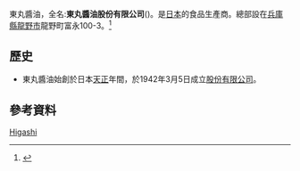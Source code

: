 {{Infobox Company
| company_name        = 東丸醬油股份有限公司
| company_name_en     = Higashimaru Shoyu Co.,Ltd.
| company_logo        = [[File:Usukuchi-Tatsuno-Shoyu_Museum02s2048.jpg|250px]]
| company_type        = 股份有限公司
| original_text       = ヒガシマル醤油株式会社
| original_spelling   = 
| company_slogan      = 
| market_information  = 非上市公司
| ROC_UBN             = 
| abbreviated_name    = 東丸醬油
| predecessor         =
| successor           =
| foundation          = 1942年3月5日
| location            = {{日本}}[[兵庫縣|兵庫縣]][[龍野市|龍野市]]龍野町富永100-3
| zip_code            = 679-4167
| area_served         = 食品製造商
| telephone_no        = 
| key_people          = 淺井昌信
| industry            = 
| products            = 醤油・及其它各種調味料
| services            = 
| capital             = 5億4500万日元
| revenue             = 
| operating_income    = 
| profit              = 
| total_asset         = 
| net_asset           = 
| market_value        = 
| num_employees       = 
| equity              =
| P/E ratio           = 
| earnings per share  = 
| Net asset value     = 
| accounting_period   = 
| parent              = 
| divisions           = 
| major_shareholder   = 
| subsid              = 
| homepage            = http://www.higashimaru.co.jp/
| width               = 
}}

東丸醬油，全名:'''東丸醬油股份有限公司'''({{lang|ja|ヒガシマル醤油株式会社}})。是[[日本|日本]]的食品生產商。總部設在[[兵庫縣|兵庫縣]][[龍野市|龍野市]]龍野町富永100-3。<ref>{{cite web|title=会社慨要|url=http://www.higashimaru.co.jp/about/outline.html|accessdate=2010-12-25|archive-date=2021-01-29|archive-url=https://web.archive.org/web/20210129100223/https://www.higashimaru.co.jp/about/outline.html|dead-url=no}}</ref>

==歷史==
*東丸醬油始創於日本[[天正_(日本)|天正]]年間，於1942年3月5日成立[[股份有限公司|股份有限公司]]。

==參考資料==
{{reflist}}
[[Category:日本食品公司|Higashi]]